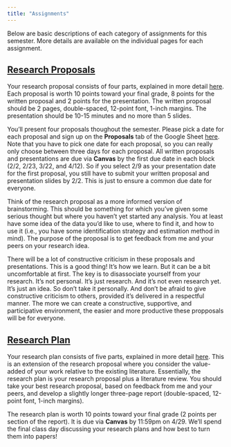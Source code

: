 ```yaml
---
title: "Assignments"
---
```


Below are basic descriptions of each category of assignments for this semester. More details are available on the individual pages for each assignment. 

## [Research Proposals](/assignments/research-proposals)
Your research proposal consists of four parts, explained in more detail [here](/assignments/research-proposals). Each proposal is worth 10 points toward your final grade, 8 points for the written proposal and 2 points for the presentation. The written proposal should be 2 pages, double-spaced, 12-point font, 1-inch margins. The presentation should be 10-15 minutes and no more than 5 slides. 

You'll present four proposals thoughout the semester. Please pick a date for each proposal and sign up on the **Proposals** tab of the Google Sheet [here](https://docs.google.com/spreadsheets/d/19LovendEZg3Qk_5Wgy-we_9owO8sPnseU5blbik86MI/edit?usp=sharing). Note that you have to pick one date for each proposal, so you can really only choose between three days for each proposal. All written proposals and presentations are due via **Canvas** by the first due date in each block (2/2, 2/23, 3/22, and 4/12). So if you select 2/9 as your presentation date for the first proposal, you still have to submit your written proposal and presentation slides by 2/2. This is just to ensure a common due date for everyone.

Think of the research proposal as a more informed version of brainstorming. This should be something for which you've given some serious thought but where you haven't yet started any analysis. You at least have some idea of the data you'd like to use, where to find it, and how to use it (i.e., you have some identification strategy and estimation method in mind). The purpose of the proposal is to get feedback from me and your peers on your research idea. 

There will be a lot of constructive criticism in these proposals and presentations. This is a good thing! It's how we learn. But it can be a bit uncomfortable at first. The key is to disassociate yourself from your research. It's not personal. It's just research. And it's not even research yet. It's just an idea. So don't take it personally. And don't be afraid to give constructive criticism to others, provided it's delivered in a respectful manner. The more we can create a constructive, supportive, and participative environment, the easier and more productive these propposals will be for everyone.


## [Research Plan](/assignments/research-plans)
Your research plan consists of five parts, explained in more detail [here](/assignments/research-plans). This is an extension of the research proposal where you consider the value-added of your work relative to the existing literature. Essentially, the research plan is your research proposal plus a literature review. You should take your best research proposal, based on feedback from me and your peers, and develop a slightly longer three-page report (double-spaced, 12-point font, 1-inch margins). 

The research plan is worth 10 points toward your final grade (2 points per section of the report). It is due via **Canvas** by 11:59pm on 4/29. We'll spend the final class day discussing your research plans and how best to turn them into papers!